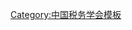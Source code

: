 {{Navbox
| name   = 中国税务学会第三届理事会
| title  = [[中国税务学会]]第三届理事会
| above  = 1994年11月－1999年3月
| bodyclass = hlist
| group1 = 名誉会长
| list1  = 
* [[吳波 (政治人物)|吴　波]]
* [[田一农]]
| group2 = 会长
| list2  = [[金鑫 (政治人物)|金　鑫]]
| group3 = 副会长
| list3  = 
* [[刘志城]]
* [[杨崇春]]
* [[王平武]]
* [[陆百甫]]
* [[孙志强]]
* [[袁振宇]]
| group4 = 秘书长
| list4  = [[王平武]]（兼）
| group5 = 副秘书长
| list5  = 
* [[李树名]]
* [[关永宁]]
* [[尤克介]]
* [[王文鼎]]
* [[蔡祖荣]]
| group6 = 常务理事
| list6  =
* [[金鑫 (政治人物)|金　鑫]]
* [[刘志城]]
* [[赵昭|赵　昭]]
* [[林荣生]]
* [[陈景新]]
* [[王平武]]
* [[孙志强]]
* [[柴立国]]
* [[陈共|陈　共]]
* [[邓子基]]
* [[胡中流]]
* [[杜萌昆]]
* [[杨崇春]]
* [[陆百甫]]
* [[袁振宇]]
* [[何振一]]
* [[戴园晨]]
* [[陈流明]]
* [[崔俊慧]]
* [[周时悌]]
* [[吴家惶]]
* [[楼继伟]]
* [[张来亮]]
* [[张振国]]
* [[刘克崮]]
* [[刘忠起]]
* [[张忠诚]]
* [[李剑宝]]
* [[尤克介]]
* [[关永宁]]
| group7 = 顾问
| list7  = 
* [[徐雪寒]]
* [[罗东明]]
* [[石英|石　英]]
* [[许毅|许　毅]]
* [[姜书阁]]
* [[林诗耀]]
* [[方成平]]
* [[吉琳|吉　琳]]
* [[姜习|姜　习]]
* [[赵维臣]]
* [[于飞|于　飞]]
}}<noinclude>
{{collapsible option}}
[[Category:中国税务学会模板]]
</noinclude>